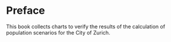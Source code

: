 # Preface {.unnumbered}

This book collects charts to verify the results of the calculation of population scenarios for the City of Zurich.